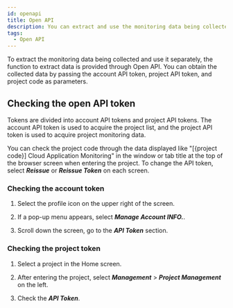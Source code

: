 ```yaml
---
id: openapi
title: Open API
description: You can extract and use the monitoring data being collected through the Open API.
tags:
  - Open API
---
```


To extract the monitoring data being collected and use it separately, the function to extract data is provided through Open API. You can obtain the collected data by passing the account API token, project API token, and project code as parameters.

## Checking the open API token

Tokens are divided into account API tokens and project API tokens. The account API token is used to acquire the project list, and the project API token is used to acquire project monitoring data.

You can check the project code through the data displayed like "[{project code}] Cloud Application Monitoring" in the window or tab title at the top of the browser screen when entering the project. To change the API token, select **_Reissue_** or **_Reissue Token_** on each screen.

### Checking the account token

1.  Select the profile icon on the upper right of the screen.

2.  If a pop-up menu appears, select **_Manage Account INFO._**.

3.  Scroll down the screen, go to the **_API Token_** section.

### Checking the project token

1.  Select a project in the Home screen. 

2.  After entering the project, select **_Management_** > **_Project Management_** on the left.

3.  Check the **_API Token_**.
